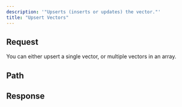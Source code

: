 ```yaml
---
description: '"Upserts (inserts or updates) the vector."'
title: "Upsert Vectors"
---
```

## Request
You can either upsert a single vector, or multiple vectors in an array.
## Path
## Response